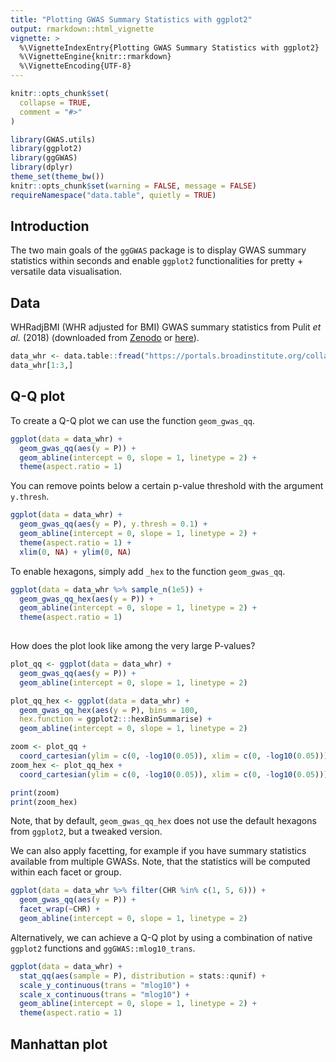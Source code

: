 ```yaml
---
title: "Plotting GWAS Summary Statistics with ggplot2"
output: rmarkdown::html_vignette
vignette: >
  %\VignetteIndexEntry{Plotting GWAS Summary Statistics with ggplot2}
  %\VignetteEngine{knitr::rmarkdown}
  %\VignetteEncoding{UTF-8}
---
```


```r
knitr::opts_chunk$set(
  collapse = TRUE,
  comment = "#>"
)
```


```r
library(GWAS.utils)
library(ggplot2)
library(ggGWAS)
library(dplyr)
theme_set(theme_bw())
knitr::opts_chunk$set(warning = FALSE, message = FALSE)
requireNamespace("data.table", quietly = TRUE)

```



## Introduction

The two main goals of the `ggGWAS` package is to display GWAS summary statistics within seconds and enable `ggplot2` functionalities for pretty + versatile data visualisation.  



## Data

WHRadjBMI (WHR adjusted for BMI) GWAS summary statistics from Pulit _et al._ (2018) (downloaded from [Zenodo](https://zenodo.org/record/1251813#.XUqYvlCxXUJ) or [here](https://portals.broadinstitute.org/collaboration/giant/index.php/GIANT_consortium_data_files)).


```r
data_whr <- data.table::fread("https://portals.broadinstitute.org/collaboration/giant/images/6/6e/Whradjbmi.giant-ukbb.meta-analysis.combined.23May2018.HapMap2_only.txt.gz")
data_whr[1:3,]
```


## Q-Q plot



To create a Q-Q plot we can use the function `geom_gwas_qq`.

```r
ggplot(data = data_whr) + 
  geom_gwas_qq(aes(y = P)) +
  geom_abline(intercept = 0, slope = 1, linetype = 2) + 
  theme(aspect.ratio = 1)

```

You can remove points below a certain p-value threshold with the argument `y.thresh`.

```r
ggplot(data = data_whr) + 
  geom_gwas_qq(aes(y = P), y.thresh = 0.1) + 
  geom_abline(intercept = 0, slope = 1, linetype = 2) + 
  theme(aspect.ratio = 1) + 
  xlim(0, NA) + ylim(0, NA)

```


To enable hexagons, simply add `_hex` to the function `geom_gwas_qq`.

```r
ggplot(data = data_whr %>% sample_n(1e5)) + 
  geom_gwas_qq_hex(aes(y = P)) + 
  geom_abline(intercept = 0, slope = 1, linetype = 2) + 
  theme(aspect.ratio = 1)
 
```

How does the plot look like among the very large P-values?

```r

plot_qq <- ggplot(data = data_whr) + 
  geom_gwas_qq(aes(y = P)) +
  geom_abline(intercept = 0, slope = 1, linetype = 2)

plot_qq_hex <- ggplot(data = data_whr) + 
  geom_gwas_qq_hex(aes(y = P), bins = 100,
  hex.function = ggplot2:::hexBinSummarise) +
  geom_abline(intercept = 0, slope = 1, linetype = 2)

zoom <- plot_qq + 
  coord_cartesian(ylim = c(0, -log10(0.05)), xlim = c(0, -log10(0.05))) 
zoom_hex <- plot_qq_hex + 
  coord_cartesian(ylim = c(0, -log10(0.05)), xlim = c(0, -log10(0.05)))

print(zoom)
print(zoom_hex)

```

Note, that by default, ``geom_gwas_qq_hex`` does not use the default hexagons from `ggplot2`, but a tweaked version. 


We can also apply facetting, for example if you have summary statistics available from multiple GWASs. Note, that the statistics will be computed within each facet or group.

```r
ggplot(data = data_whr %>% filter(CHR %in% c(1, 5, 6))) + 
  geom_gwas_qq(aes(y = P)) + 
  facet_wrap(~CHR) + 
  geom_abline(intercept = 0, slope = 1, linetype = 2)

```


Alternatively, we can achieve a Q-Q plot by using a combination of native `ggplot2` functions and ``ggGWAS::mlog10_trans``. 

```r
ggplot(data = data_whr) + 
  stat_qq(aes(sample = P), distribution = stats::qunif) +
  scale_y_continuous(trans = "mlog10") + 
  scale_x_continuous(trans = "mlog10") + 
  geom_abline(intercept = 0, slope = 1, linetype = 2) + 
  theme(aspect.ratio = 1)


```


## Manhattan plot

